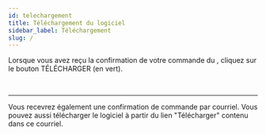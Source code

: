 ```yaml
---
id: telechargement
title: Téléchargement du logiciel
sidebar_label: Téléchargement
slug: /
---
```



Lorsque vous avez reçu la confirmation de votre commande du <NomLogiciel/>,
cliquez sur le bouton TÉLÉCHARGER (en vert).

<Image img={confirmationCommande} />

<br/>
<br/>
<hr/>

Vous recevrez également une confirmation de commande par courriel. Vous pouvez aussi
télécharger le logiciel à partir du lien "Télécharger" contenu dans ce courriel.

<Image img={confirmationCourriel} />